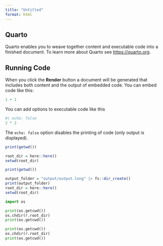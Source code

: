 ```yaml
---
title: "Untitled"
format: html
---
```


## Quarto

Quarto enables you to weave together content and executable code into a finished document. To learn more about Quarto see <https://quarto.org>.

## Running Code

When you click the **Render** button a document will be generated that includes both content and the output of embedded code. You can embed code like this:

```r
1 + 1
```

You can add options to executable code like this

```r
#| echo: false
2 * 2
```

The `echo: false` option disables the printing of code (only output is displayed).

```r
print(getwd())
```

```r
root_dir = here::here()
setwd(root_dir)
```

```r
print(getwd())
```

```r
output_folder = "output/output.long" |> fs::dir_create()
print(output_folder)
root_dir = here::here()
setwd(root_dir)
```

```python

import os

print(os.getcwd())
os.chdir(r.root_dir)
print(os.getcwd())

```

```python
print(os.getcwd())
os.chdir(r.root_dir)
print(os.getcwd())
```

